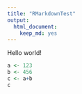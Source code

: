 ```yaml
---
title: "RMarkdownTest"
output: 
  html_document: 
    keep_md: yes
---
```


Hello world!

```r
a <- 123
b <- 456
c <- a+b
c
```